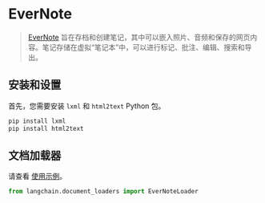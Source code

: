 # EverNote

> [EverNote](https://evernote.com/) 旨在存档和创建笔记，其中可以嵌入照片、音频和保存的网页内容。笔记存储在虚拟“笔记本”中，可以进行标记、批注、编辑、搜索和导出。

## 安装和设置

首先，您需要安装 `lxml` 和 `html2text` Python 包。

```bash
pip install lxml
pip install html2text
```

## 文档加载器

请查看 [使用示例](/docs/modules/data_connection/document_loaders/integrations/evernote.html)。

```python
from langchain.document_loaders import EverNoteLoader
```
